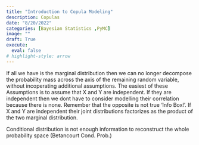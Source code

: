 ```yaml
---
title: "Introduction to Copula Modeling"
description: Copulas
date: "8/20/2022"
categories: [Bayesian Statistics ,PyMC]
image: ""
draft: True
execute: 
  eval: false
# highlight-style: arrow
---
```


If all we have is the marginal distribution then we can no longer decompose the probability mass across the axis of the remaining random variable, without incoperating additional assumptions. The easiest of these Assumptions is to assume that X and Y are independent. If they are independent then we dont have to consider modelling their correlation because there is none. Remember that the opposite is not true 'Info Box!'. If X and Y are independent their joint distributions factorizes as the product of the two marginal distribution. 

Conditional distribution is not enough information to reconstruct the whole probability space (Betancourt Cond. Prob.)